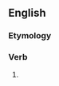 ==English==

===Etymology===
{{suffix|en|suffer|eth|nocat=1}}

===Verb===
{{head|en|verb form}}

# {{en-archaic third-person singular of|suffer}}